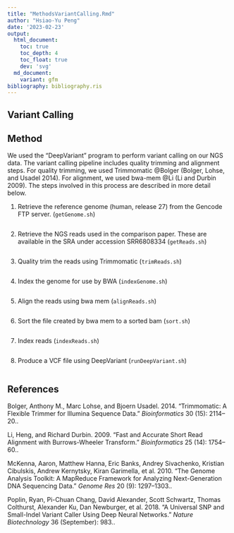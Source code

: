 ```yaml
---
title: "MethodsVariantCalling.Rmd"
author: "Hsiao-Yu Peng"
date: '2023-02-23'
output: 
  html_document:
    toc: true
    toc_depth: 4
    toc_float: true
    dev: 'svg'
  md_document:
    variant: gfm
bibliography: bibliography.ris
---
```


## Variant Calling

## Method

We used the "DeepVariant" program to perform variant calling on our NGS data. The variant calling pipeline includes quality trimming and alignment steps. For quality trimming, we used Trimmomatic @Bolger (Bolger, Lohse, and Usadel 2014). For alignment, we used bwa-mem @Li (Li and Durbin 2009). The steps involved in this process are described in more detail below.

1.  Retrieve the reference genome (human, release 27) from the Gencode FTP server. (`getGenome.sh`)

```bash
```

2.  Retrieve the NGS reads used in the comparison paper. These are available in the SRA under accession SRR6808334 (`getReads.sh`)

```bash
```

3.  Quality trim the reads using Trimmomatic (`trimReads.sh`)

```bash
```

4.  Index the genome for use by BWA (`indexGenome.sh`)

```bash
```

5.  Align the reads using bwa mem (`alignReads.sh`)

```bash
```

6.  Sort the file created by bwa mem to a sorted bam (`sort.sh`)

```bash
```

7.  Index reads (`indexReads.sh`)

```bash
```

8.  Produce a VCF file using DeepVariant (`runDeepVariant.sh`)

```bash
```

## References

Bolger, Anthony M., Marc Lohse, and Bjoern Usadel. 2014. “Trimmomatic: A Flexible Trimmer for Illumina Sequence Data.” *Bioinformatics* 30 (15): 2114–20..

Li, Heng, and Richard Durbin. 2009. “Fast and Accurate Short Read Alignment with Burrows-Wheeler Transform.” *Bioinformatics* 25 (14): 1754–60..

McKenna, Aaron, Matthew Hanna, Eric Banks, Andrey Sivachenko, Kristian Cibulskis, Andrew Kernytsky, Kiran Garimella, et al. 2010. “The Genome Analysis Toolkit: A MapReduce Framework for Analyzing Next-Generation DNA Sequencing Data.” *Genome Res* 20 (9): 1297–1303..

Poplin, Ryan, Pi-Chuan Chang, David Alexander, Scott Schwartz, Thomas Colthurst, Alexander Ku, Dan Newburger, et al. 2018. “A Universal SNP and Small-Indel Variant Caller Using Deep Neural Networks.” *Nature Biotechnology* 36 (September): 983..